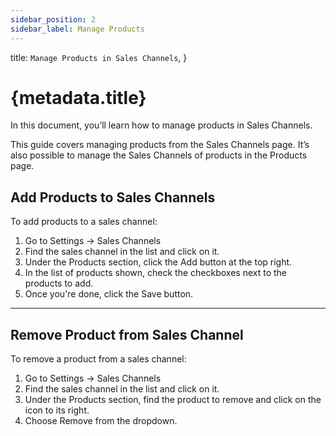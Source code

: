 ```yaml
---
sidebar_position: 2
sidebar_label: Manage Products
---
```



  title: `Manage Products in Sales Channels`,
}

# {metadata.title}

In this document, you’ll learn how to manage products in Sales Channels.

<Note>

This guide covers managing products from the Sales Channels page. It’s also possible to manage the Sales Channels of products in the Products page.

</Note>

## Add Products to Sales Channels

To add products to a sales channel:

1. Go to Settings → Sales Channels
2. Find the sales channel in the list and click on it.
3. Under the Products section, click the Add button at the top right.
4. In the list of products shown, check the checkboxes next to the products to add.
5. Once you're done, click the Save button.

---

## Remove Product from Sales Channel

To remove a product from a sales channel:

1. Go to Settings → Sales Channels
2. Find the sales channel in the list and click on it.
3. Under the Products section, find the product to remove and click on the <InlineIcon Icon={EllipsisHorizontal} alt="three-dots" /> icon to its right.
4. Choose Remove from the dropdown.
